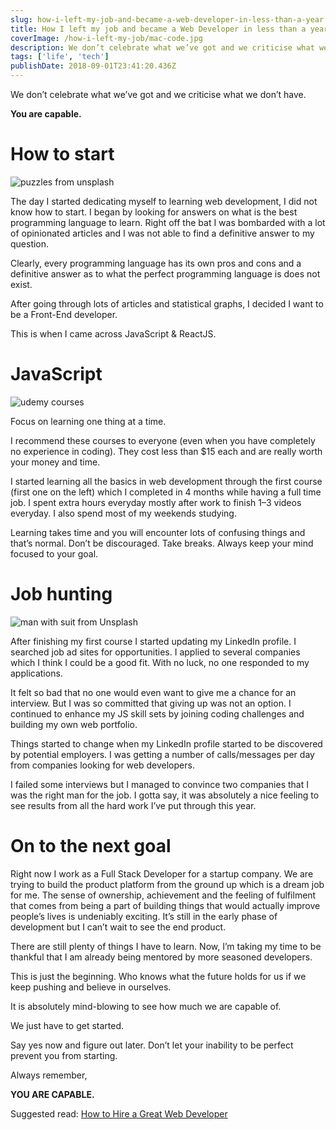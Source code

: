 ```yaml
---
slug: how-i-left-my-job-and-became-a-web-developer-in-less-than-a-year
title: How I left my job and became a Web Developer in less than a year
coverImage: /how-i-left-my-job/mac-code.jpg
description: We don’t celebrate what we’ve got and we criticise what we don’t have. You are capable.
tags: ['life', 'tech']
publishDate: 2018-09-01T23:41:20.436Z
---
```


We don’t celebrate what we’ve got and we criticise what we don’t have.

**You are capable.**

# How to start

<Image src='/how-i-left-my-job/puzzle.jpg' alt='puzzles from unsplash' />

The day I started dedicating myself to learning web development, I did not know how to start. I began by looking for answers on what is the best programming language to learn. Right off the bat I was bombarded with a lot of opinionated articles and I was not able to find a definitive answer to my question.

Clearly, every programming language has its own pros and cons and a definitive answer as to what the perfect programming language is does not exist.

After going through lots of articles and statistical graphs, I decided I want to be a Front-End developer.

This is when I came across JavaScript & ReactJS.

# JavaScript

<Image
  src='/how-i-left-my-job/udemy-code.png'
  alt='udemy courses'
  className='object-contain'
  height={15}
/>

Focus on learning one thing at a time.

I recommend these courses to everyone (even when you have completely no experience in coding). They cost less than \$15 each and are really worth your money and time.

I started learning all the basics in web development through the first course (first one on the left) which I completed in 4 months while having a full time job. I spent extra hours everyday mostly after work to finish 1–3 videos everyday. I also spend most of my weekends studying.

Learning takes time and you will encounter lots of confusing things and that’s normal. Don’t be discouraged. Take breaks. Always keep your mind focused to your goal.

# Job hunting

<!-- ![man with suit](suit.jpg) -->

<Image src='/how-i-left-my-job/suit.jpg' alt='man with suit from Unsplash' />

After finishing my first course I started updating my LinkedIn profile. I searched job ad sites for opportunities. I applied to several companies which I think I could be a good fit. With no luck, no one responded to my applications.

It felt so bad that no one would even want to give me a chance for an interview. But I was so committed that giving up was not an option. I continued to enhance my JS skill sets by joining coding challenges and building my own web portfolio.

Things started to change when my LinkedIn profile started to be discovered by potential employers. I was getting a number of calls/messages per day from companies looking for web developers.

I failed some interviews but I managed to convince two companies that I was the right man for the job. I gotta say, it was absolutely a nice feeling to see results from all the hard work I’ve put through this year.

# On to the next goal

Right now I work as a Full Stack Developer for a startup company. We are trying to build the product platform from the ground up which is a dream job for me. The sense of ownership, achievement and the feeling of fulfilment that comes from being a part of building things that would actually improve people’s lives is undeniably exciting. It’s still in the early phase of development but I can’t wait to see the end product.

There are still plenty of things I have to learn. Now, I’m taking my time to be thankful that I am already being mentored by more seasoned developers.

This is just the beginning. Who knows what the future holds for us if we keep pushing and believe in ourselves.

It is absolutely mind-blowing to see how much we are capable of.

We just have to get started.

Say yes now and figure out later. Don’t let your inability to be perfect prevent you from starting.

Always remember,

**YOU ARE CAPABLE.**

Suggested read: [How to Hire a Great Web Developer](https://www.toptal.com/web#hiring-guide)
